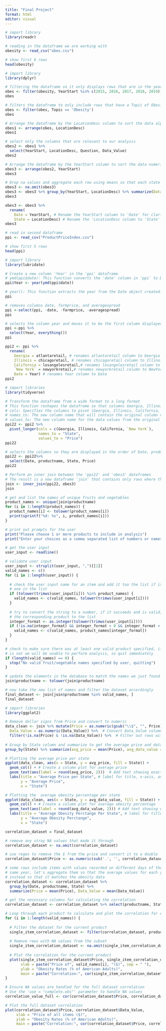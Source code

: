 ```yaml
---
title: "Final Project"
format: html
editor: visual
---
```


```r
# import library
library(readr) 

# reading in the dataframe we are working with
obesity <- read_csv("obes.csv") 

# show first 6 rows
head(obesity)
```

```r
# import library
library(dplyr)

# filtering the dataframe so it only displays rows that are in the years 2015-2019
obes <- filter(obesity, YearStart %in% c(2015, 2016, 2017, 2018, 2019))
obes
```

```r
# filters the dataframe to only include rows that have a Topic of Obesity 
obes <- filter(obes, Topic == 'Obesity')
obes
```

```r
# Arrange the dataframe by the LocationDesc column to sort the data alphabetically by location description
obes1 <- arrange(obes, LocationDesc)
obes1
```

```r
# select only the columns that are relevant to our analysis
obes2 <- obes1 %>%
  select(YearStart, LocationDesc, Question, Data_Value) 
obes2
```

```r
# Arrange the dataframe by the YearStart column to sort the data numerically by year
obes3 <- arrange(obes2, YearStart)
obes3
```

```r
# Drop na values and aggregate each row using means so that each state has 1 row for each year
obes3 <- na.omit(obes3)
obes3 <- obes3 %>% group_by(YearStart, LocationDesc) %>% summarize(Data_Value = mean(Data_Value))
obes3
```

```r
obes3 <- obes3 %>%
  rename(
    Date = YearStart, # Rename the YearStart column to 'Date' for clarity
    State = LocationDesc) # Rename the 'LocationDesc column to 'State' for clarity
obes3
```

```r
# read in second dataframe
ppi <- read_csv("ProductPriceIndex.csv")

# show first 5 rows
head(ppi) 
```

```r
# import library
library(lubridate)

# Create a new column 'Year' in the 'ppi' dataframe
# ymd(ppi$date): This function converts the 'date' column in 'ppi' to Date format (Year-Month-Day)
ppi$Year <- year(ymd(ppi$date))

# year(): This function extracts the year from the Date object created.
ppi
```

```r
# removes columns date, farmprice, and averagespread
ppi <-select(ppi, -date, -farmprice, -averagespread)
ppi
```

```r
# selects the column year and moves it to be the first column displayed and everything else after
ppi <-ppi %>%
  select(Year, everything())
ppi
```

```r
ppi2 <- ppi %>%
  rename(
    Georgia = atlantaretail, # renames atlantaretail column to Georgia
    Illinois = chicagoretail, # renames chicagoretail column to Illinois
    California = losangelesretail,# renames losangelesretail column to California
    `New York` = newyorkretail,# renames newyorkretail column to NewYork
    Date = Year) # renames Year column to Date 
ppi2
```

```r
# import libraries
library(tidyverse)

# Transform the dataframe from a wide format to a long format
# This function reshapes the dataframe so that columns Georgia, Illinois, California, and New York are combined into a single column 'State'.
# cols: Specifies the columns to pivot (Georgia, Illinois, California, NewYork).
# names_to: The new column name that will contain the original column names after transformation (State).
# values_to: The new column name for the data values from the original columns (Price).
ppi22 <- ppi2 %>%
  pivot_longer(cols = c(Georgia, Illinois, California, `New York`),
               names_to = "State",
               values_to = "Price")
ppi22
```

```r
# selects the columns so they are displayed in the order of Date, productname, State, Price
ppi22 <- ppi22%>%
  select(Date, productname, State, Price)
ppi22
```

```r
# Perform an inner join between the 'ppi22' and 'obes3' dataframes
# The result is a new dataframe 'join' that contains only rows where there is a match in the 'Date' and 'State' columns between 'ppi22' and 'obes3'.
join <- inner_join(ppi22, obes3)
join
```
``` r
# get and list the names of unique fruits and vegetables
product_names <- unique(join$productname)
for (i in 1:length(product_names)) {
  product_names[i] <- tolower(product_names[i])
  print(sprintf("%d: %s", i, product_names[i]))
}

# print out prompts for the user
print("Please choose 1 or more products to include in analysis")
print("Enter your choices as a comma separated list of numbers or names:")
```

``` r
# get the user input
user_input <- readline()
```

``` r
# validate user input
user_input <- strsplit(user_input, ",")[[1]]
valid_names <- c()
for (i in 1:length(user_input)) {
  
  # check the user input name for an item and add it too the list if it matches
  # one in the list
  if (tolower(trimws(user_input[i])) %in% product_names) {
    valid_names <- c(valid_names, tolower(trimws(user_input[i])))
  }
  
  # try to convert the string to a number, if it succeeds and is valid, add
  # the corresponding product to the list
  integer_format <- as.integer(tolower(trimws(user_input[i])))
  if (!is.na(integer_format) && integer_format > 0 && integer_format < 23) {
    valid_names <- c(valid_names, product_names[integer_format])
  }
}

# check to make sure there was at least one valid product specified, if there
# is not we will be unable to perform analysis, so quit immediately
if (length(valid_names) == 0) {
  stop("No valid fruit/vegetable names specified by user, quitting")
}
```

``` r
# update the elements in the database to match the names we just found
join$productname <- tolower(join$productname)

# now take the new list of names and filter the dataset accordingly
final_dataset <- join[join$productname %in% valid_names, ]
final_dataset
```

```r
# import libraries
library(ggplot2)

# Remove dollar signs from Price and convert to numeric
data_clean <- join %>% mutate(Price = as.numeric(gsub("\\$", "", Price)), 
  Data_Value = as.numeric(Data_Value)) %>%  # Convert Data_Value column to numeric
  filter(!is.na(Price) & !is.na(Data_Value)) %>%  # Filter out rows with missing Price or Data_Value
  
# Group by State column and summarize to get the average price and data value per state
group_by(State) %>% summarize(avg_price = mean(Price), avg_data_value = mean(Data_Value))

# Plotting the average price per state
ggplot(data_clean, aes(x = State, y = avg_price, fill = State)) +
  geom_col() + # Create a column plot for average price 
  geom_text(aes(label = round(avg_price, 2)))  # Add text showing exact values 
  labs(title = "Average Price per State", # label for title, x-axis, and y-axis
       y = "Average Price",
       x = "State")
```

```r
# Plotting the  average obesity percentage per state
ggplot(data_clean, aes(x = State, y = avg_data_value, fill = State)) +
  geom_col() + # Create a column plot for average obesity percentage
  geom_text(aes(label = round(avg_data_value, 2))) # Add text showing exact values 
  labs(title = "Average Obesity Perctange Per State", # label for title, x-axis, and y-axis
       y = "Average Obesity Perctange",
       x = "State")
```

``` r
correlation_dataset = final_dataset

# remove any stray NA values that made it through
correlation_dataset <- na.omit(correlation_dataset)

# use regex to remove the $ from the price and convert it to a double
correlation_dataset$Price <- as.numeric(sub('.', '', correlation_dataset$Price))

# some rows include items with values recorded on different days of the
# same year, let's aggregate them so that the average values for each years are used
# instead so that it matches the obesity data
correlation_dataset <- correlation_dataset %>% 
  group_by(Date, productname, State) %>% 
  summarize(Price = mean(Price), Data_Value = mean(Data_Value))

# get the necessary columns for calculating the correlation
correlation_dataset <- correlation_dataset %>% select(productname, State, Price, Data_Value)

# Loop through each product to calculate and plot the correlation for each
for (i in 1:length(valid_names)) {
  
  # Filter the dataset for the current product
  single_item_correlation_dataset <- filter(correlation_dataset, productname == valid_names[i])
  
  # Remove rows with NA values from the subset
  single_item_correlation_dataset <- na.omit(single_item_correlation_dataset)
  
  # Plot the correlation for the current product
  plot(single_item_correlation_dataset$Price, single_item_correlation_dataset$Data_Value, 
       xlab = paste("Price of", valid_names[i], "($)", sep = " "), 
       ylab = "Obesity Rates (% of American Adults)", 
       main = paste("Correlation:", cor(single_item_correlation_dataset$Price, single_item_correlation_dataset$Data_Value), sep=" "))
}

# Ensure NA values are handled for the full dataset correlation
# Use the 'use = "complete.obs"' parameter to handle NA values
correlation_value_full <- cor(correlation_dataset$Price, correlation_dataset$Data_Value, use = "complete.obs")

# Plot the full dataset correlation
plot(correlation_dataset$Price, correlation_dataset$Data_Value, 
     xlab = "Price of all items ($)", 
     ylab = "Obesity Rates (% of American Adults)", 
     main = paste("Correlation:", cor(correlation_dataset$Price, correlation_dataset$Data_Value, use = "complete.obs"), sep=" "))
```